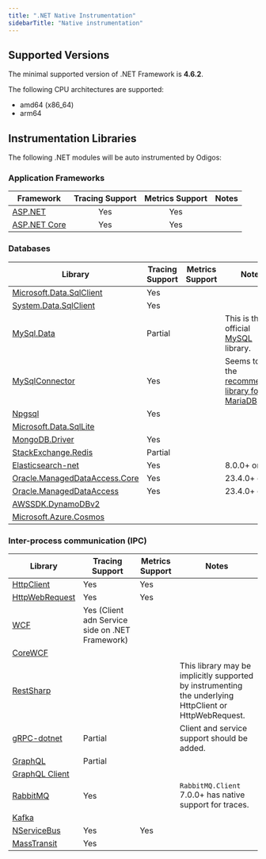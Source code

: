 ```yaml
---
title: ".NET Native Instrumentation"
sidebarTitle: "Native instrumentation"
---
```


## Supported Versions

The minimal supported version of .NET Framework is **4.6.2**.

The following CPU architectures are supported:
- amd64 (x86_64)
- arm64

## Instrumentation Libraries

The following .NET modules will be auto instrumented by Odigos:

### Application Frameworks

| Framework                                                                                               | Tracing Support | Metrics Support | Notes                                                                                                    |
|---------------------------------------------------------------------------------------------------------|:----------------------------------------------------------------------------:|:-----------------------------------------------------------------------------:|----------------------------------------------------------------------------------------------------------|
| [ASP.NET](https://docs.microsoft.com/aspnet/overview)                                                   |                                     Yes                                      |                                      Yes                                      |                                                                                                          |
| [ASP.NET Core](https://docs.microsoft.com/aspnet/core/introduction-to-aspnet-core?view=aspnetcore-6.0)  |                                     Yes                                      |                                      Yes                                      |                                                                                                          |

### Databases

| Library                                                                                            | Tracing Support | Metrics Support | Notes                                                                                                                                                                             |
|----------------------------------------------------------------------------------------------------|-----------------|-------|------------------------------------------------------------------------------------------------------------------------------------------------------------------------------|
| [Microsoft.Data.SqlClient](https://www.nuget.org/packages/Microsoft.Data.SqlClient)                | Yes             |       |                                                                                                                                                                              |
| [System.Data.SqlClient](https://www.nuget.org/packages/System.Data.SqlClient)                      | Yes             |       |                                                                                                                                                                              |
| [MySql.Data](https://dev.mysql.com/doc/connector-net/en/connector-net-introduction.html)           | Partial         |       | This is the official [MySQL](https://dev.mysql.com/) library.                                                                                                                |
| [MySqlConnector](https://mysqlconnector.net/)                                                      | Yes             |       | Seems to be the [recommended library for MariaDB](https://mariadb.com/kb/en/mysqlconnector-for-ado-net/).                                                                    |
| [Npgsql](https://www.npgsql.org/)                                                                  | Yes             |       |                                                                                                                                                                              |
| [Microsoft.Data.SqlLite](https://docs.microsoft.com/dotnet/standard/data/sqlite/?tabs=netcore-cli) |                 |       |                                                                                                                                                                              |
| [MongoDB.Driver](https://www.nuget.org/packages/mongodb.driver)                                    | Yes             |       |                                                                                                                                                                              |
| [StackExchange.Redis](https://stackexchange.github.io/StackExchange.Redis/)                        | Partial         |       |                                                                                                                                                                              |
| [Elasticsearch-net](https://github.com/elastic/elasticsearch-net)                                  | Yes             |       | 8.0.0+ only.                                                                                                         |
| [Oracle.ManagedDataAccess.Core](https://www.nuget.org/packages/Oracle.ManagedDataAccess.Core)      | Yes             |       | 23.4.0+ only.                                                                                                      |
| [Oracle.ManagedDataAccess](https://www.nuget.org/packages/Oracle.ManagedDataAccess)                | Yes             |       | 23.4.0+ only.                                                                                                      |
| [AWSSDK.DynamoDBv2](https://www.nuget.org/packages/AWSSDK.DynamoDBv2)                              |                 |       |                                                                                                                                                                              |
| [Microsoft.Azure.Cosmos](https://www.nuget.org/packages/Microsoft.Azure.Cosmos)                    |                 |       |                                                                                                                                                                              |

### Inter-process communication (IPC)

| Library                                                                           | Tracing Support                                 | Metrics Support | Notes                                                                                                  |
|-----------------------------------------------------------------------------------|-------------------------------------------------|-----------------|--------------------------------------------------------------------------------------------------------|
| [HttpClient](https://docs.microsoft.com/dotnet/api/system.net.http.httpclient)    | Yes                                             | Yes             |                                                                                                        |
| [HttpWebRequest](https://docs.microsoft.com/dotnet/api/system.net.httpwebrequest) | Yes                                             | Yes             |                                                                                                        |
| [WCF](https://docs.microsoft.com/dotnet/framework/wcf/whats-wcf)                  | Yes (Client adn Service side on .NET Framework) |                 |                                                                                                        |
| [CoreWCF](https://github.com/CoreWCF/CoreWCF)                                     |                                                 |                 |                                                                                                        |
| [RestSharp](https://restsharp.dev/)                                               |                                                 |                 | This library may be implicitly supported by instrumenting the underlying HttpClient or HttpWebRequest. |
| [gRPC-dotnet](https://github.com/grpc/grpc-dotnet)                                | Partial                                         |                 | Client and service support should be added.                                                            |
| [GraphQL](https://www.nuget.org/packages/GraphQL/)                                | Partial                                         |                 |                                                                                                        |
| [GraphQL Client](https://github.com/graphql-dotnet/graphql-client)                |                                                 |                 |                                                                                                        |
| [RabbitMQ](https://www.nuget.org/packages/RabbitMQ.Client)                        | Yes                                             |                 | `RabbitMQ.Client` 7.0.0+ has native support for traces.                                                |
| [Kafka](https://www.nuget.org/packages/Confluent.Kafka)                           |                                                 |                 |                                                                                                        |
| [NServiceBus](https://docs.particular.net/nservicebus/)                           | Yes                                             | Yes             |                                                                                                        |
| [MassTransit](https://masstransit-project.com/)                                   | Yes                                             |                 |                                                                                                        |
